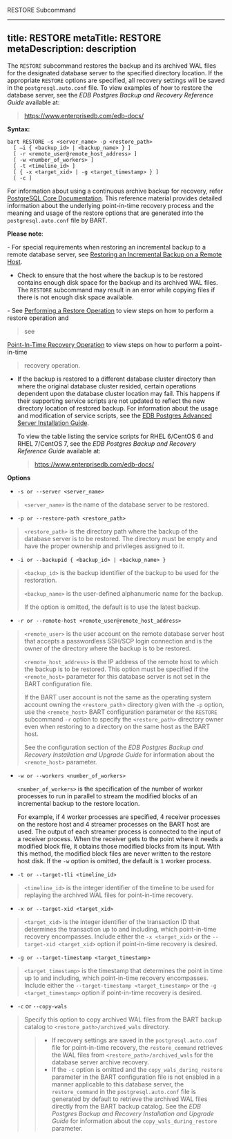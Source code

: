 <div id="restore">

<div class="index">

RESTORE Subcommand

</div>

</div>

---
title: RESTORE
metaTitle: RESTORE
metaDescription: description
---

The `RESTORE` subcommand restores the backup and its archived WAL files
for the designated database server to the specified directory location.
If the appropriate `RESTORE` options are specified, all recovery
settings will be saved in the `postgresql.auto.conf` file. To view
examples of how to restore the database server, see the *EDB Postgres
Backup and Recovery Reference Guide* available at:

> <https://www.enterprisedb.com/edb-docs/>

**Syntax:**

``` text
bart RESTORE –s <server_name> -p <restore_path>
  [ –i { <backup_id> | <backup_name> } ]
  [ -r <remote_user@remote_host_address> ]
  [ -w <number_of_workers> ]
  [ -t <timeline_id> ]
  [ { -x <target_xid> | -g <target_timestamp> } ]
  [ -c ]
```

For information about using a continuous archive backup for recovery,
refer [PostgreSQL Core
Documentation](https://www.postgresql.org/docs/current/static/continuous-archiving.html).
This reference material provides detailed information about the
underlying point-in-time recovery process and the meaning and usage of
the restore options that are generated into the `postgresql.auto.conf`
file by BART.

**Please note**:

\- For special requirements when restoring an incremental backup to a
remote database server, see [Restoring an Incremental Backup on a Remote
Host](restoring_an_incremental_backup_on_a_remote_host).

  - Check to ensure that the host where the backup is to be restored
    contains enough disk space for the backup and its archived WAL
    files. The `RESTORE` subcommand may result in an error while copying
    files if there is not enough disk space available.

\- See [Performing a Restore Operation](performing_a_restore_operation)
to view steps on how to perform a restore operation and

> see

[Point-In-Time Recovery Operation](point_in_time_recovery_operation) to
view steps on how to perform a point-in-time

> recovery operation.

  - If the backup is restored to a different database cluster directory
    than where the original database cluster resided, certain operations
    dependent upon the database cluster location may fail. This happens
    if their supporting service scripts are not updated to reflect the
    new directory location of restored backup. For information about the
    usage and modification of service scripts, see the [EDB Postgres
    Advanced Server Installation
    Guide](https://www.enterprisedb.com/edb-docs).
    
    To view the table listing the service scripts for RHEL 6/CentOS 6
    and RHEL 7/CentOS 7, see the *EDB Postgres Backup and Recovery
    Reference Guide* available at:
    
    > <https://www.enterprisedb.com/edb-docs/>

**Options**

  - `-s or --server <server_name>`

> `<server_name>` is the name of the database server to be restored.

  - `-p or --restore-path <restore_path>`

> `<restore_path>` is the directory path where the backup of the
> database server is to be restored. The directory must be empty and
> have the proper ownership and privileges assigned to it.

  - `-i or --backupid { <backup_id> | <backup_name> }`

> `<backup_id>` is the backup identifier of the backup to be used for
> the restoration.
> 
> `<backup_name>` is the user-defined alphanumeric name for the backup.
> 
> If the option is omitted, the default is to use the latest backup.

  - `-r or --remote-host <remote_user@remote_host_address>`

> `<remote_user>` is the user account on the remote database server host
> that accepts a passwordless SSH/SCP login connection and is the owner
> of the directory where the backup is to be restored.
> 
> `<remote_host_address>` is the IP address of the remote host to which
> the backup is to be restored. This option must be specified if the
> `<remote_host>` parameter for this database server is not set in the
> BART configuration file.
> 
> If the BART user account is not the same as the operating system
> account owning the `<restore_path>` directory given with the `-p`
> option, use the `<remote_host>` BART configuration parameter or the
> `RESTORE` subcommand `-r` option to specify the `<restore_path>`
> directory owner even when restoring to a directory on the same host as
> the BART host.
> 
> See the configuration section of the *EDB Postgres Backup and Recovery
> Installation and Upgrade Guide* for information about the
> `<remote_host>` parameter.

  - `-w or --workers <number_of_workers>`
    
    `<number_of_workers>` is the specification of the number of worker
    processes to run in parallel to stream the modified blocks of an
    incremental backup to the restore location.
    
    For example, if 4 worker processes are specified, 4 receiver
    processes on the restore host and 4 streamer processes on the BART
    host are used. The output of each streamer process is connected to
    the input of a receiver process. When the receiver gets to the point
    where it needs a modified block file, it obtains those modified
    blocks from its input. With this method, the modified block files
    are never written to the restore host disk. If the `-w` option is
    omitted, the default is `1` worker process.

  - `-t or --target-tli <timeline_id>`

> `<timeline_id>` is the integer identifier of the timeline to be used
> for replaying the archived WAL files for point-in-time recovery.

  - `-x or --target-xid <target_xid>`

> `<target_xid>` is the integer identifier of the transaction ID that
> determines the transaction up to and including, which point-in-time
> recovery encompasses. Include either the `-x <target_xid>` or the
> `--target-xid <target_xid>` option if point-in-time recovery is
> desired.

  - `-g or --target-timestamp <target_timestamp>`

> `<target_timestamp>` is the timestamp that determines the point in
> time up to and including, which point-in-time recovery encompasses.
> Include either the `--target-timestamp <target_timestamp>` or the `-g
> <target_timestamp>` option if point-in-time recovery is desired.

  - `-c` or `--copy-wals`

> Specify this option to copy archived WAL files from the BART backup
> catalog to `<restore_path>/archived_wals` directory.
> 
> >   - If recovery settings are saved in the `postgresql.auto.conf`
> >     file for point-in-time recovery, the `restore_command` retrieves
> >     the WAL files from `<restore_path>/archived_wals` for the
> >     database server archive recovery.
> >   - If the `-c` option is omitted and the `copy_wals_during_restore`
> >     parameter in the BART configuration file is not enabled in a
> >     manner applicable to this database server, the `restore_command`
> >     in the `postgresql.auto.conf` file is generated by default to
> >     retrieve the archived WAL files directly from the BART backup
> >     catalog. See the *EDB Postgres Backup and Recovery Installation
> >     and Upgrade Guide* for information about the
> >     `copy_wals_during_restore` parameter.
